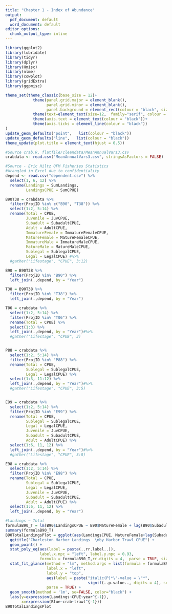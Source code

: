 ```yaml
---
title: "Chapter 1 - Index of Abundance"
output:
  pdf_document: default
  word_document: default
editor_options: 
  chunk_output_type: inline
---
```



```r
library(ggplot2)
library(lubridate)
library(tidyr)
library(dplyr)
library(Hmisc)
library(nlme)
library(cowplot)
library(gridExtra)
library(ggpmisc)

theme_set(theme_classic(base_size = 12)+
            theme(panel.grid.major = element_blank(), 
                  panel.grid.minor = element_blank(),
                  panel.background = element_rect(colour = "black", size=0.5))+
            theme(text=element_text(size=12,  family="serif", colour = "black"))+
            theme(axis.text = element_text(colour = "black"))+
            theme(axis.ticks = element_line(colour = "black"))
)
update_geom_defaults("point",   list(colour = "black"))
update_geom_defaults("line",   list(colour = "black"))
theme_update(plot.title = element_text(hjust = 0.5))
```

```r
#Source crab.R, flatfile/cleandata/MeanAnnualVars3.csv
crabdata <- read.csv("MeanAnnualVars3.csv", stringsAsFactors = FALSE)

#Source - Eric Hiltz OFM Fisheries Statistics
#Wrangled in Excel due to confidentiality
depend <- read.csv("dependent.csv") %>%
  select(1, 6, 12) %>%
  rename(Landings = SumLandings,
         LandingsCPUE = SumCPUE)

```


```r
B90T38 = crabdata %>%
  filter(ProjID %in% c("B90", "T38")) %>%
  select(1:2, 5:14) %>%
  rename(Total = CPUE,
         Juvenile = JuvCPUE,
         Subadult = SubadultCPUE,
         Adult = AdultCPUE,
         ImmatureFemale = ImmatureFemaleCPUE,
         MatureFemale = MatureFemaleCPUE,
         ImmatureMale = ImmatureMaleCPUE,
         MatureMale = MatureMaleCPUE,
         Sublegal = SublegalCPUE,
         Legal = LegalCPUE) #%>%
  #gather("Lifestage", "CPUE", 3:12) 

B90 = B90T38 %>%
  filter(ProjID %in% "B90") %>%
  left_join(.,depend, by = "Year")

T38 = B90T38 %>%
  filter(ProjID %in% "T38") %>%
  left_join(.,depend, by = "Year")

T06 = crabdata %>% 
  select(1:2, 5:14) %>%
  filter(ProjID %in% "T06") %>%
  rename(Total = CPUE) %>%
  select(1:3) %>%
  left_join(.,depend, by = "Year")#%>%
  #gather("Lifestage", "CPUE", 3)  


P88 = crabdata %>% 
  select(1:2, 5:14) %>%
  filter(ProjID %in% "P88") %>%
  rename(Total = CPUE,
         Sublegal = SublegalCPUE,
         Legal = LegalCPUE) %>%
  select(1:3, 11:12) %>%
  left_join(.,depend, by = "Year")#%>%
  #gather("Lifestage", "CPUE", 3:5) 


E99 = crabdata %>% 
  select(1:2, 5:14) %>%
  filter(ProjID %in% "E99") %>%
  rename(Total = CPUE,
         Sublegal = SublegalCPUE,
         Legal = LegalCPUE,
         Juvenile = JuvCPUE,
         Subadult = SubadultCPUE,
         Adult = AdultCPUE) %>%
  select(1:6, 11, 12) %>%
  left_join(.,depend, by = "Year")#%>%
  #gather("Lifestage", "CPUE", 3:8) 

E98 = crabdata %>% 
  select(1:2, 5:14) %>%
  filter(ProjID %in% "E98") %>%
  rename(Total = CPUE,
         Sublegal = SublegalCPUE,
         Legal = LegalCPUE,
         Juvenile = JuvCPUE,
         Subadult = SubadultCPUE,
         Adult = AdultCPUE) %>%
  select(1:6, 11, 12) %>%
  left_join(.,depend, by = "Year")

```

```r


#Landings ~ Total
formulaB90_T = lm(B90$LandingsCPUE ~ B90$MatureFemale + lag(B90$Subadult))
summary(formulaB90_T)
B90TotalLandingsPlot = ggplot(aes(LandingsCPUE, MatureFemale+lag(Subadult)), data = B90) +
  ggtitle("Charleston Harbor Landings  \nby Harbor Trawl CPUE") +
  geom_point() +
  stat_poly_eq(aes(label = paste(..rr.label..)), 
               label.x.npc = "left", label.y.npc = 0.93,
               formula = formulaB90_T,rr.digits = 4,  parse = TRUE, size = 4) +
  stat_fit_glance(method = "lm", method.args = list(formula = formulaB90_T),
                  label.x = "left",
                  label.y = "top",
                  aes(label = paste("italic(P)*\"-value = \"*", 
                                    signif(..p.value.., digits = 4), sep = "")),
                  parse = TRUE) +
  geom_smooth(method = 'lm', se=FALSE, color="black") +
  labs(y=expression(Landings~CPUE~year^{-1}),
       x=expression(Blue~crab~trawl^{-1}))
B90TotalLandingsPlot

```







